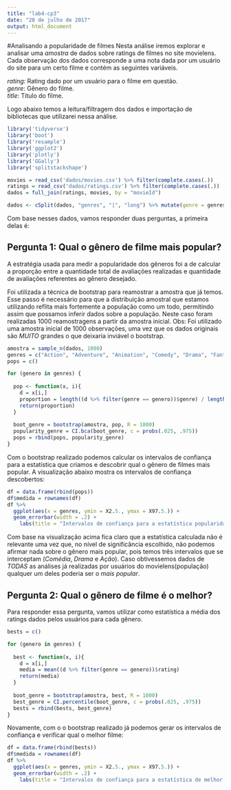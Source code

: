 ```yaml
---
title: "lab4-cp3"
date: "28 de julho de 2017"
output: html_document
---
```


#Analisando a popularidade de filmes
Nesta análise iremos explorar e analisar uma *amostra* de dados sobre ratings de filmes no site movielens. Cada observação dos dados corresponde a uma nota dada por um usuário do site para um certo filme e contém as seguintes variáveis.

_rating_: Rating dado por um usuário para o filme em questão.<br>
_genre_: Gênero do filme.<br>
_title_: Título do filme.<br>

Logo abaixo temos a leitura/filtragem dos dados e importação de bibliotecas que utilizarei nessa análise.  

```r

library('tidyverse')
library('boot')
library('resample')
library('ggplot2')
library('plotly')
library('GGally')
library('splitstackshape')

movies = read_csv('dados/movies.csv') %>% filter(complete.cases(.))
ratings = read_csv('dados/ratings.csv') %>% filter(complete.cases(.))
dados = full_join(ratings, movies, by = "movieId")

dados <- cSplit(dados, "genres", "|", "long") %>% mutate(genre = genres) %>% select(-timestamp, -movieId, -userId, -genres)
```

Com base nesses dados, vamos responder duas perguntas, a primeira delas é:

<h2>Pergunta 1: Qual o gênero de filme mais popular?</h2>
A estratégia usada para medir a popularidade dos gêneros foi a de calcular a proporção entre a quantidade total de avaliações realizadas e quantidade de avaliações referentes ao gênero desejado.

Foi utilizada a técnica de bootstrap para reamostrar a amostra que já temos. Esse passo é necessário para que a distribuição amostral que estamos utilizando reflita mais fortemente a população como um todo, permitindo assim que possamos inferir dados sobre a população. Neste caso foram realizadas 1000 reamostragens a partir da amostra inicial. Obs: Foi utilizado uma amostra inicial de 1000 observações, uma vez que os dados originais são _MUITO_ grandes o que deixaria inviável o bootstrap.
```r

amostra = sample_n(dados, 1000)
genres = c("Action", "Adventure", "Animation", "Comedy", "Drama", "Fantasy", "Horror", "Romance", "Sci-Fi")
pops = c()

for (genero in genres) {
  
  pop <- function(x, i){
    d = x[i,]
    proportion = length((d %>% filter(genre == genero))$genre) / length(d$genre)
    return(proportion)
  }
  
  boot_genre = bootstrap(amostra, pop, R = 1000)
  popularity_genre = CI.bca(boot_genre, c = probs(.025, .975))
  pops = rbind(pops, popularity_genre)
}
```

Com o bootstrap realizado podemos calcular os intervalos de confiança para a estatística que criamos e descobrir qual o gênero de filmes mais popular. A visualização abaixo mostra os intervalos de confiança descobertos:

```r
df = data.frame(rbind(pops))
df$medida = rownames(df)
df %>% 
  ggplot(aes(x = genres, ymin = X2.5., ymax = X97.5.)) + 
  geom_errorbar(width = .2) + 
    labs(title = "Intervalos de confiança para a estatística popularidade", x = "Gêneros analisados", y = "Popularidade", subtitle = "Obs: popularidade = Número de avaliações do gênero / Número total de avaliações")

```
Com base na visualização acima fica claro que a estatística calculada não é relevante uma vez que, no nível de significância escolhido, não podemos afirmar nada sobre o gênero mais popular, pois temos três intervalos que se interceptam (*Comédia*, *Drama* e *Ação*). Caso obtivessemos dados de _TODAS_ as análises já realizadas por usuários do movielens(população) qualquer um deles poderia ser o _mais popular_.

<h2>Pergunta 2: Qual o gênero de filme é o melhor?</h2>
Para responder essa pergunta, vamos utilizar como estatística a média dos ratings dados pelos usuários para cada gênero.

```r

bests = c()

for (genero in genres) {
  
  best <- function(x, i){
    d = x[i,]
    media = mean((d %>% filter(genre == genero))$rating)
    return(media)
  }
  
  boot_genre = bootstrap(amostra, best, R = 1000)
  best_genre = CI.percentile(boot_genre, c = probs(.025, .975))
  bests = rbind(bests, best_genre)
}
```

Novamente, com o o bootstrap realizado já podemos gerar os intervalos de confiança e verificar qual o melhor filme:

```r

df = data.frame(rbind(bests))
df$medida = rownames(df)
df %>% 
  ggplot(aes(x = genres, ymin = X2.5., ymax = X97.5.)) + 
  geom_errorbar(width = .2) + 
    labs(title = "Intervalos de confiança para a estatística de melhor fime", x = "Gêneros analisados", y = "Media dos ratings")

```